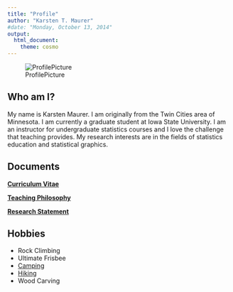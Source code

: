 ```yaml
---
title: "Profile"
author: "Karsten T. Maurer"
#date: "Monday, October 13, 2014"
output: 
  html_document:
    theme: cosmo
---
```


![ProfilePicture](images/StockholmSmall.png)

## Who am I?

My name is Karsten Maurer.  I am originally from the Twin Cities area of Minnesota. I am currently a graduate student at Iowa State University. I am an instructor for undergraduate statistics courses and I love the challenge that teaching provides. My research interests are in the fields of statistics education and statistical graphics. 

## Documents

 **[Curriculum Vitae](documents/KarstenMaurerCV.pdf)**

 **[Teaching Philosophy](documents/KarstenMaurerTeachPhil.pdf)**

 **[Research Statement](documents/KarstenMaurerResearchStatement.pdf)**

## Hobbies

* Rock Climbing
* Ultimate Frisbee
* [Camping](images/camping.png)
* [Hiking](images/zion.png)
* Wood Carving



